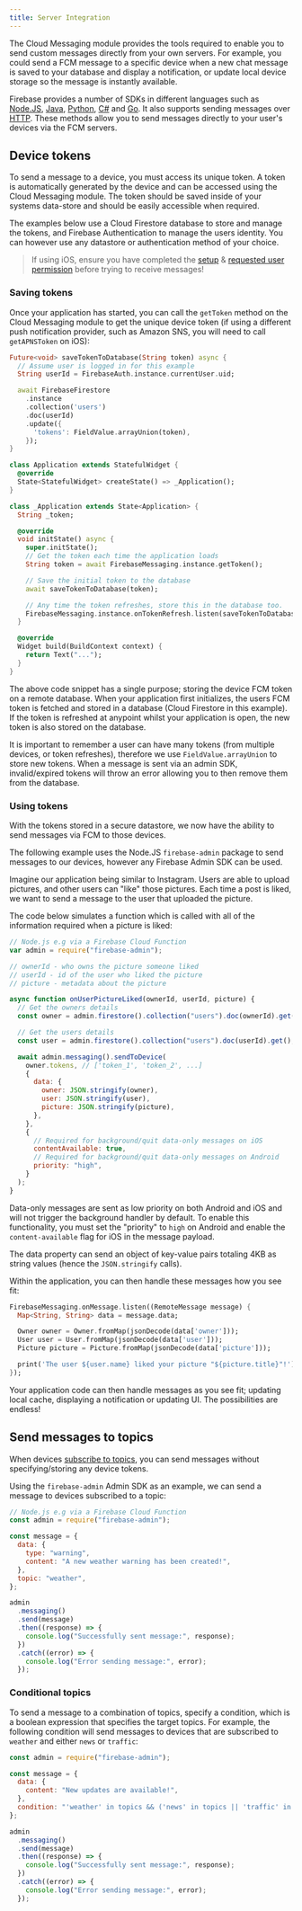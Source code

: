 ```yaml
---
title: Server Integration
---
```


The Cloud Messaging module provides the tools required to enable you to send custom messages directly from your own servers.
For example, you could send a FCM message to a specific device when a new chat message is saved to your database and display
a notification, or update local device storage so the message is instantly available.

Firebase provides a number of SDKs in different languages such as [Node.JS](https://www.npmjs.com/package/firebase-admin),
[Java](https://firebase.google.com/docs/reference/admin/java/reference/com/google/firebase/messaging/package-summary),
[Python](https://firebase.google.com/docs/reference/admin/python/firebase_admin.messaging),
[C#](https://firebase.google.com/docs/reference/admin/dotnet/namespace/firebase-admin/messaging) and
[Go](https://godoc.org/firebase.google.com/go/messaging). It also supports sending messages over
[HTTP](https://firebase.google.com/docs/reference/fcm/rest/v1/projects.messages). These methods allow you to send messages
directly to your user's devices via the FCM servers.

## Device tokens

To send a message to a device, you must access its unique token.
A token is automatically generated by the device and can be accessed using the Cloud Messaging module.
The token should be saved inside of your systems data-store and should be easily accessible when required.

The examples below use a Cloud Firestore database to store and manage the tokens, and Firebase Authentication to manage the users identity.
You can however use any datastore or authentication method of your choice.

> If using iOS, ensure you have completed the [setup](apple-integration.mdx) & [requested user permission](permissions.mdx) before trying to receive messages!

### Saving tokens

Once your application has started, you can call the `getToken` method on the Cloud Messaging module to get the unique
device token (if using a different push notification provider, such as Amazon SNS, you will need to call `getAPNSToken` on iOS):

```dart
Future<void> saveTokenToDatabase(String token) async {
  // Assume user is logged in for this example
  String userId = FirebaseAuth.instance.currentUser.uid;

  await FirebaseFirestore
    .instance
    .collection('users')
    .doc(userId)
    .update({
      'tokens': FieldValue.arrayUnion(token),
    });
}

class Application extends StatefulWidget {
  @override
  State<StatefulWidget> createState() => _Application();
}

class _Application extends State<Application> {
  String _token;

  @override
  void initState() async {
    super.initState();
    // Get the token each time the application loads
    String token = await FirebaseMessaging.instance.getToken();

    // Save the initial token to the database
    await saveTokenToDatabase(token);

    // Any time the token refreshes, store this in the database too.
    FirebaseMessaging.instance.onTokenRefresh.listen(saveTokenToDatabase);
  }

  @override
  Widget build(BuildContext context) {
    return Text("...");
  }
}
```

The above code snippet has a single purpose; storing the device FCM token on a remote database. When your application first initializes, the
users FCM token is fetched and stored in a database (Cloud Firestore in this example). If the token is refreshed at anypoint whilst your application
is open, the new token is also stored on the database.

It is important to remember a user can have many tokens (from multiple devices, or token refreshes), therefore we use `FieldValue.arrayUnion` to store
new tokens. When a message is sent via an admin SDK, invalid/expired tokens will throw an error allowing you to then remove them from the database.

### Using tokens

With the tokens stored in a secure datastore, we now have the ability to send messages via FCM to those devices.

The following example uses the Node.JS `firebase-admin` package to send messages to our devices, however any Firebase Admin SDK can be used.

Imagine our application being similar to Instagram. Users are able to upload pictures, and other users can "like" those pictures.
Each time a post is liked, we want to send a message to the user that uploaded the picture.

The code below simulates a function which is called with all of the information required when a picture is liked:

```js
// Node.js e.g via a Firebase Cloud Function
var admin = require("firebase-admin");

// ownerId - who owns the picture someone liked
// userId - id of the user who liked the picture
// picture - metadata about the picture

async function onUserPictureLiked(ownerId, userId, picture) {
  // Get the owners details
  const owner = admin.firestore().collection("users").doc(ownerId).get();

  // Get the users details
  const user = admin.firestore().collection("users").doc(userId).get();

  await admin.messaging().sendToDevice(
    owner.tokens, // ['token_1', 'token_2', ...]
    {
      data: {
        owner: JSON.stringify(owner),
        user: JSON.stringify(user),
        picture: JSON.stringify(picture),
      },
    },
    {
      // Required for background/quit data-only messages on iOS
      contentAvailable: true,
      // Required for background/quit data-only messages on Android
      priority: "high",
    }
  );
}
```

Data-only messages are sent as low priority on both Android and iOS and will not trigger the background handler by default. To enable this
functionality, you must set the "priority" to `high` on Android and enable the `content-available` flag for iOS in the message payload.

The data property can send an object of key-value pairs totaling 4KB as string values (hence the `JSON.stringify` calls).

Within the application, you can then handle these messages how you see fit:

```dart
FirebaseMessaging.onMessage.listen((RemoteMessage message) {
  Map<String, String> data = message.data;

  Owner owner = Owner.fromMap(jsonDecode(data['owner']));
  User user = User.fromMap(jsonDecode(data['user']));
  Picture picture = Picture.fromMap(jsonDecode(data['picture']));

  print('The user ${user.name} liked your picture "${picture.title}"!');
});
```

Your application code can then handle messages as you see fit; updating local cache, displaying a notification or updating UI. The possibilities are endless!

## Send messages to topics

When devices [subscribe to topics](usage.mdx#subscribing-to-topics), you can send messages without specifying/storing any device tokens.

Using the `firebase-admin` Admin SDK as an example, we can send a message to devices subscribed to a topic:

```js
// Node.js e.g via a Firebase Cloud Function
const admin = require("firebase-admin");

const message = {
  data: {
    type: "warning",
    content: "A new weather warning has been created!",
  },
  topic: "weather",
};

admin
  .messaging()
  .send(message)
  .then((response) => {
    console.log("Successfully sent message:", response);
  })
  .catch((error) => {
    console.log("Error sending message:", error);
  });
```

### Conditional topics

To send a message to a combination of topics, specify a condition, which is a boolean expression that specifies the target topics.
For example, the following condition will send messages to devices that are subscribed to `weather` and either `news` or `traffic`:

```js
const admin = require("firebase-admin");

const message = {
  data: {
    content: "New updates are available!",
  },
  condition: "'weather' in topics && ('news' in topics || 'traffic' in topics)",
};

admin
  .messaging()
  .send(message)
  .then((response) => {
    console.log("Successfully sent message:", response);
  })
  .catch((error) => {
    console.log("Error sending message:", error);
  });
```
